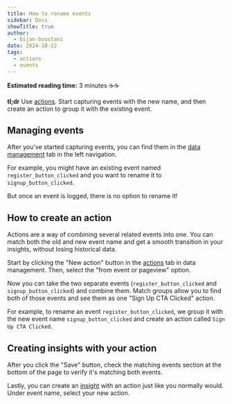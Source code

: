 ```yaml
---
title: How to rename events
sidebar: Docs
showTitle: true
author:
  - bijan-boustani
date: 2024-10-22
tags:
  - actions
  - events
---
```


**Estimated reading time:** 3 minutes ☕☕

**tl;dr** Use [actions](/docs/data/actions). Start capturing events with the new name, and then create an action to group it with the existing event.

## Managing events

After you've started capturing events, you can find them in the [data management](https://us.posthog.com/data-management/actions) tab in the left navigation.

For example, you might have an existing event named `register_button_clicked` and you want to rename it to `signup_button_clicked`.

But once an event is logged, there is no option to rename it!

## How to create an action

Actions are a way of combining several related events into one. You can match both the old and new event name and get a smooth transition in your insights, without losing historical data.

Start by clicking the "New action" button in the [actions](https://us.posthog.com/data-management/actions) tab in data management. Then, select the "from event or pageview" option.

<ProductScreenshot
    imageLight="https://res.cloudinary.com/dmukukwp6/image/upload/create_first_action_light_63d4f8aa42.png"
    imageDark="https://res.cloudinary.com/dmukukwp6/image/upload/create_first_action_dark_bb2ec7a894.png"
    alt="Create an action"
    classes="rounded"
/>

Now you can take the two separate events (`register_button_clicked` and `signup_button_clicked`) and combine them. Match groups allow you to find both of those events and see them as one "Sign Up CTA Clicked" action.

For example, to rename an event `register_button_clicked`, we group it with the new event name `signup_button_clicked` and create an action called `Sign Up CTA Clicked`.

<ProductScreenshot
    imageLight="https://res.cloudinary.com/dmukukwp6/image/upload/create_action_light_b6e41e971c.png"
    imageDark="https://res.cloudinary.com/dmukukwp6/image/upload/create_action_dark_d81043846b.png"
    alt="Create action page with match groups"
    classes="rounded"
/>

## Creating insights with your action

After you click the "Save" button, check the matching events section at the bottom of the page to verify it's matching both events.

<ProductScreenshot
    imageLight="https://res.cloudinary.com/dmukukwp6/image/upload/matching_events_light_7e62c3b84a.png"
    imageDark="https://res.cloudinary.com/dmukukwp6/image/upload/matching_events_dark_0061946f67.png"
    alt="View matching events"
    classes="rounded"
/>

Lastly, you can create an [insight](/docs/product-analytics/insights) with an action just like you normally would. Under event name, select your new action.

<ProductScreenshot
    imageLight="https://res.cloudinary.com/dmukukwp6/image/upload/action_insight_light_2516295bc0.png"
    imageDark="https://res.cloudinary.com/dmukukwp6/image/upload/action_insight_dark_56d659f545.png"
    alt="Create an insight with an action"
    classes="rounded"
/>
